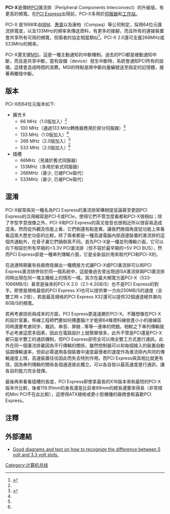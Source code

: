 {{Multiple issues|
{{inappropriate person|time=2015-10-03T16:32:41+00:00}}
{{Expand language|1=en|time=2020-07-28T06:48:10+00:00}}
}}
{{noteTA
|G1=IT
|1=zh-hans:总线; zh-hant:滙流排;
}}
{{Infobox Computer Bus
|name=PCI-X
|fullname=PCI Local Bus
|image=Intelpromtserverpcixadapter1000mta342.jpg
|caption=A PCI-X [[Gigabit_Ethernet|Gigabit Ethernet]] expansion card.
|invent-date=1998年
|invent-name=[[IBM|IBM]]、[[惠普|惠普]]以及[[康柏|康柏]]
|super-date=2004年
|super-name=[[PCI_Express|PCI Express]]
|width=64
|numdev=1 per slot
|speed=1064 MB/s
|hotplug=yes
|style=p
}}{{Distinguish2|[[PCI_Express|PCI Express]]（PCI-E或PCIe），是另一種不同的[[電腦匯流排|電腦匯流排]]}}
'''PCI-X'''是傳統[[PCI|PCI]]匯流排（Peripheral Components Interconnect）的升級版，有更高的頻寬。在[[PCI_Express|PCI Express]]出現前，PCI-X多用於[[伺服器|伺服器]]和[[工作站|工作站]]。

PCI-X 是1998年由[[IBM|IBM]]、[[惠普|惠普]]以及康柏（Compaq）等公司制定，採用64位元匯流排寬度，以及133MHz的頻率來傳送資料，有更多的接腳，而且所有的連接裝置會共享所有可用的頻寬，但兩者的協定相當類似<ref name="PCI-SIG">{{cite web|url=http://www.pcisig.com/news_room/faqs/faq_20/|title=PCI-SIG — FAQ — PCI-X 2.0|accessdate=2008-02-17|archive-date=2008-02-15|archive-url=https://web.archive.org/web/20080215215940/http://www.pcisig.com/news_room/faqs/faq_20/|dead-url=no}}</ref>。PCI-X 2.0還可支援266MHz或533MHz的頻率。

PCI-X還支援[[MSI|MSI]]，這是一種主動通知的中斷機制。過去的PCI都是被動通知中斷，而且是共享中斷，當有設備（device）發生中斷時，系統會通知PCI所有的設備，這樣會造成時間的浪費。MSI的特點是將中斷向量編號送至指定的記憶體，接著再觸發中斷。

==版本==
PCI-X的64位元版本如下:
*擴充卡
**66 MHz（1.0版加入）<ref name="PCI-SIG"/>
**100 MHz（通過133 MHz轉換器應用於部分伺服器）<ref>{{cite web |url=http://www.it-enquirer.com/main/ite/more/pci_xpci_express/ |title=PCI-X vs. PCI-Express |accessdate=2008-02-17 |deadurl=yes |archiveurl=https://web.archive.org/web/20080211092502/http://www.it-enquirer.com/main/ite/more/pci_xpci_express/ |archivedate=2008-02-11 }}</ref>
**133 MHz（1.0版加入）<ref name="PCI-SIG" />
**266 MHz（2.0版加入）<ref name="PCI-SIG" />
**533 MHz（2.0版加入）<ref name="PCI-SIG" />
*插槽
**66MHz（見諸於舊式伺服器）
**133MHz（多用於新式伺服器）
**266MHz（甚少, 已被PCIe取代）
**533MHz（甚少, 已被PCIe取代）

==混淆==
{{copypaste|time=2015-10-03T16:32:41+00:00}}
PCI-X經常與另一種名為PCI Express的滙流排架構相提並論甚至更因PCI Express的泛用縮寫是PCI-E或PCIe，使得它們不管怎麼看都和PCI-X很相似；除了字型字意很像之外，PCI-X和PCI Express的英文發音也很相近所以很容易造成混淆。然而從外觀及性能上看，它們倒還有點差異。讓我們換個角度從功能上來看看這兩大歷史功臣的比較，除了兩者都是一種高速電腦內部週邊裝置的滙流排的這個共通點外，在骨子裏它們倆倒真不同。首先PCI-X是一種並列傳輸介面，它可以向下相容於所有早期的+3.3V PCI滙流排（但不容於最早期的+5V PCI BUS），然而PCI Express卻是一種串列傳輸介面，它是全新設計用來取代PCI和PCI-X的。

在過渡時期裏有些廠商發展出一種橋接方式讓PCI-X或PCI滙流排可以和PCI Express滙流排併存於同一個系統中，這就像過去曾出現過ISA滙流排與PCI滙流排同時出現在同一塊主機板上的情形一樣。其次在最大頻寬方面PCI-X（533-1066MB/S）甚至是後來的PCI-X 2.0（2.1-4.2GB/S）也不是PCI Express的對手。即使是規格最低的PCI Express X1也可以提供單一方向250MB/S的速度（全雙工時 x 2倍），若是最高規格的PCI Express X32還可以提供32個通道總共單向8GB/S的頻寬。

若再考慮技術與成本的方面，PCI Express更遠遠勝於PCI-X。不難想像在PCI-X的設計室裏，佈線工程師們要如何攪盡腦汁才能把64條資料線放進小小的接線區同時還要考慮同步、雜訊、串音、屏敝…等等一連串的問題。相較之下串列傳輸就不必考慮這麼多因素，因此在電路設計上就簡單很多。此外不管是PCI還是PCI-X都只是半雙工的通訊機制，但PCI Express卻完全可以用全雙工方式進行通訊。此外在同一個滙流排裏因為平行傳輸的關係，雖然控制器可以和每個接入的裝置自動協調傳輸速率，但卻必需選用各個裝置中速度最慢者的速度作為滙流排內共同的傳輸速度上限，高速裝置往往因此而失去特別作用。而PCI Express與其相比就更有效，因為串列傳輸的關係各個通道彼此獨立，可以各自皆以最高速度進行通訊，讓各自的能力完全發揮。

最後再來看看插槽的長度，PCI Express即使拿最長的X16版本來和最短的PCI-X版本作比較，後者119.91mm的身長還是比前者89mm的總長還要來得長（非常規的Mini PCI不在此比較），這使得ATX規格或更小型機種的廠商會較喜歡PCI Express。

==注釋==
{{reflist}}

==外部連結==
*[https://web.archive.org/web/20050526141229/http://www94.web.cern.ch/HSI/s%2Dlink/devices/s32pci64/slottypes.html Good diagrams and text on how to recognize the difference between 5 volt and 3.3 volt slots.]

{{Computer-bus}}

[[Category:计算机总线|Category:计算机总线]]